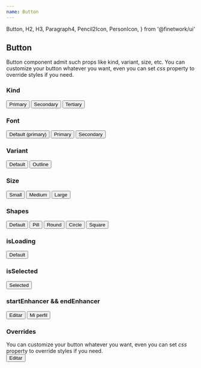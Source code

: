 ```yaml
---
name: Button
---
```


  Button,
  H2,
  H3,
  Paragraph4,
  Pencil2Icon,
  PersonIcon,
} from '@finetwork/ui'

<div />
<div>
  <H2 font="secondary">Button</H2>
</div>

<div>
  <Paragraph4>
    Button component admit such props like kind, variant, size, etc. You can
    customize your button whatever you want, even you can set <i>css </i>
    property to override styles if you need.
  </Paragraph4>
</div>

<div>
  <H3 font="secondary">Kind</H3>
</div>

<Playground>
  <div style={styles}>
    <Button kind="primary">Primary</Button>
    <Button kind="secondary">Secondary</Button>
    <Button kind="tertiary">Tertiary</Button>
  </div>
</Playground>

<div>
  <H3 font="secondary">Font</H3>
</div>

<Playground>
  <div style={styles}>
    <Button>Default (primary)</Button>
    <Button font="primary">Primary</Button>
    <Button font="secondary">Secondary</Button>
  </div>
</Playground>

<div>
  <H3 font="secondary">Variant</H3>
</div>

<Playground>
  <div style={styles}>
    <Button>Default</Button>
    <Button outline>Outline</Button>
  </div>
</Playground>

<div>
  <H3 font="secondary">Size</H3>
</div>

<Playground>
  <div style={styles}>
    <Button size="small">Small</Button>
    <Button size="medium">Medium</Button>
    <Button size="large">Large</Button>
  </div>
</Playground>

<div>
  <H3 font="secondary">Shapes</H3>
</div>

<Playground>
  <div style={styles}>
    <Button>Default</Button>
    <Button shape="pill">Pill</Button>
    <Button shape="round">Round</Button>
    <Button shape="circle">Circle</Button>
    <Button shape="square">Square</Button>
  </div>
</Playground>

<div>
  <H3 font="secondary">isLoading</H3>
</div>

<Playground>
  <div style={styles}>
    <Button isLoading>Default</Button>
  </div>
</Playground>

<div>
  <H3 font="secondary">isSelected</H3>
</div>

<Playground>
  <div style={styles}>
    <Button isSelected>Selected</Button>
  </div>
</Playground>

<div>
  <H3 font="secondary">startEnhancer && endEnhancer</H3>
</div>

<Playground>
  <div style={styles}>
    <Button startEnhancer={Pencil2Icon}>Editar</Button>
    <Button endEnhancer={PersonIcon}>Mi perfil</Button>
  </div>
</Playground>

<div>
  <H3 font="secondary">Overrides</H3>
</div>

<div>
  <Paragraph4>
    You can customize your button whatever you want, even you can set <i>css</i>
    property to override styles if you need.
  </Paragraph4>
</div>

<Playground>
  <div style={styles}>
    <Button
      css={{
        backgroundColor: 'aliceblue',
        color: 'blue',
        borderColor: 'blue',
        '&:hover': {
          backgroundColor: 'aqua',
          color: 'green',
          borderColor: 'aquamarine',
        },
      }}
    >
      Editar
    </Button>
  </div>
</Playground>
